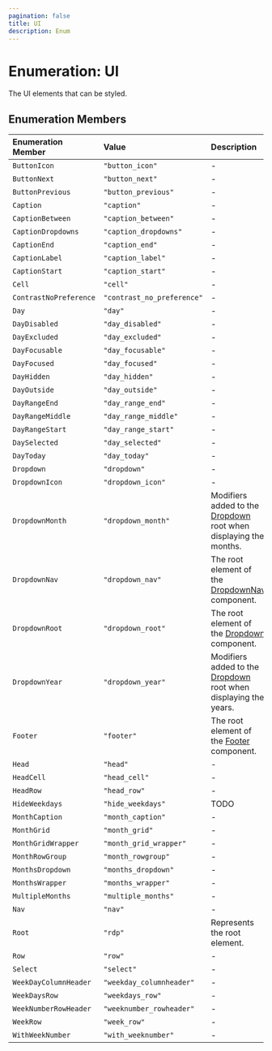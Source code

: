 ```yaml
---
pagination: false
title: UI
description: Enum
---
```


# Enumeration: UI

The UI elements that can be styled.

## Enumeration Members

| Enumeration Member | Value | Description |
| :------ | :------ | :------ |
| `ButtonIcon` | `"button_icon"` | - |
| `ButtonNext` | `"button_next"` | - |
| `ButtonPrevious` | `"button_previous"` | - |
| `Caption` | `"caption"` | - |
| `CaptionBetween` | `"caption_between"` | - |
| `CaptionDropdowns` | `"caption_dropdowns"` | - |
| `CaptionEnd` | `"caption_end"` | - |
| `CaptionLabel` | `"caption_label"` | - |
| `CaptionStart` | `"caption_start"` | - |
| `Cell` | `"cell"` | - |
| `ContrastNoPreference` | `"contrast_no_preference"` | - |
| `Day` | `"day"` | - |
| `DayDisabled` | `"day_disabled"` | - |
| `DayExcluded` | `"day_excluded"` | - |
| `DayFocusable` | `"day_focusable"` | - |
| `DayFocused` | `"day_focused"` | - |
| `DayHidden` | `"day_hidden"` | - |
| `DayOutside` | `"day_outside"` | - |
| `DayRangeEnd` | `"day_range_end"` | - |
| `DayRangeMiddle` | `"day_range_middle"` | - |
| `DayRangeStart` | `"day_range_start"` | - |
| `DaySelected` | `"day_selected"` | - |
| `DayToday` | `"day_today"` | - |
| `Dropdown` | `"dropdown"` | - |
| `DropdownIcon` | `"dropdown_icon"` | - |
| `DropdownMonth` | `"dropdown_month"` | Modifiers added to the [Dropdown](/api/next/enumerations/UI.mdx) root when displaying the months. |
| `DropdownNav` | `"dropdown_nav"` | The root element of the [DropdownNav](/api/next/enumerations/UI.mdx) component. |
| `DropdownRoot` | `"dropdown_root"` | The root element of the [Dropdown](/api/next/enumerations/UI.mdx) component. |
| `DropdownYear` | `"dropdown_year"` | Modifiers added to the [Dropdown](/api/next/enumerations/UI.mdx) root when displaying the years. |
| `Footer` | `"footer"` | The root element of the [Footer](/api/next/enumerations/UI.mdx) component. |
| `Head` | `"head"` | - |
| `HeadCell` | `"head_cell"` | - |
| `HeadRow` | `"head_row"` | - |
| `HideWeekdays` | `"hide_weekdays"` | TODO |
| `MonthCaption` | `"month_caption"` | - |
| `MonthGrid` | `"month_grid"` | - |
| `MonthGridWrapper` | `"month_grid_wrapper"` | - |
| `MonthRowGroup` | `"month_rowgroup"` | - |
| `MonthsDropdown` | `"months_dropdown"` | - |
| `MonthsWrapper` | `"months_wrapper"` | - |
| `MultipleMonths` | `"multiple_months"` | - |
| `Nav` | `"nav"` | - |
| `Root` | `"rdp"` | Represents the root element. |
| `Row` | `"row"` | - |
| `Select` | `"select"` | - |
| `WeekDayColumnHeader` | `"weekday_columnheader"` | - |
| `WeekDaysRow` | `"weekdays_row"` | - |
| `WeekNumberRowHeader` | `"weeknumber_rowheader"` | - |
| `WeekRow` | `"week_row"` | - |
| `WithWeekNumber` | `"with_weeknumber"` | - |
